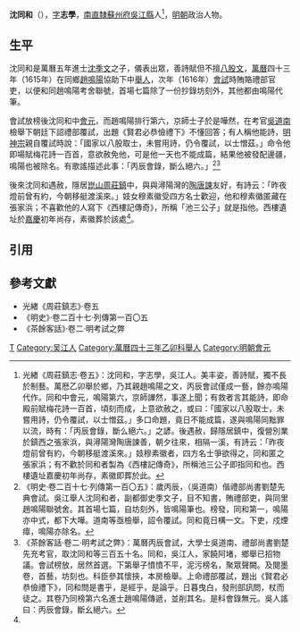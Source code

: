 '''沈同和'''（{{bd|16世紀||17世紀}}），[[表字|字]]'''志學'''，[[南直隸|南直隸]][[蘇州府|蘇州府]][[吳江縣|吳江縣]]人<ref name=djs>光緖《周莊鎮志·卷五》：沈同和，字志學，吳江人。美丰姿，善詩賦，獨不長於制藝。萬厯乙卯舉於鄉，乃其親趙鳴陽之文，丙辰會試僅成一藝，餘亦鳴陽代作。同和中會元，鳴陽第六，京師譁然，事遂上聞；有救者言其能詩，即命殿前賦梅花詩一百首，頃刻而成，上意欲赦之，或曰：「國家以八股取士，未嘗用詩，仍令覆試，以士憎茲。」多口命題，竟日不能成篇，遂與鳴陽同黜罪以流，時有：「丙辰會錄，斷么絕六。」之諺。後遇赦，歸隱居鎮中，復營別業於鎮西之張家浜，與潯陽灣陶唐諫善，朝夕往來，相隔一溪，有詩云：「昨夜燈前曾有約，今朝移艇渡溪來。」妓穆素徽者，四方名士爭欲得之，同和匿之張家浜；有不歡於同和者製為《西樓記傳奇》，所稱池三公子即指同和也。西樓遺址嘉慶初年尚存，素徽即葬於此。</ref>，[[明朝|明朝]]政治人物。

==生平==
沈同和是萬曆五年進士[[沈季文|沈季文]]之子，儀表出眾，善詩賦但不擅[[八股文|八股文]]，[[萬曆|萬曆]]四十三年（1615年）在同鄉[[趙鳴陽|趙鳴陽]]協助下中[[舉人|舉人]]，次年（1616年）[[會試|會試]]時賄賂禮部官吏，以便和同趙鳴陽考舍聯號，首場七篇除了一份抄錄坊刻外，其他都由鳴陽代筆。

會試放榜後沈同和中[[會元|會元]]，而趙鳴陽排行第六，京師士子於是嘩然，在考官[[吳道南_(明朝)|吳道南]]檢舉下朝廷下詔禮部覆試，出題《賢君必恭儉禮下》不懂回答；有人稱他能詩，[[明神宗|明神宗]]親自覆試時說：「國家以八股取士，未嘗用詩，仍令覆試，以士憎茲。」命令他即場賦梅花詩一百首，意欲赦免他，可是他一天也不能成篇，結果他被發配邊疆，鳴陽也被除名。有歌謠描述此事：「丙辰會錄，斷么絕六。」<ref>《明史·卷二百十七·列傳第一百〇五》：歲丙辰，（吳道南）偕禮部尚書劉楚先典會試。吳江舉人沈同和者，副都御史季文子，目不知書，賄禮部吏，與同里趙鳴陽聯號舍。其首場七篇，自坊刻外，皆鳴陽筆也。榜發，同和第一，鳴陽亦中式，都下大嘩。道南等亟檢舉，詔令覆試。同和竟日構一文。下吏，戍煙瘴，鳴陽亦除名。</ref><ref>《茶餘客話·卷二·明考試之弊》：萬曆丙辰會試，大學士吳道南、禮部尚書劉楚先充考官，取沈同和等三百五十名。同和，吳江人，家饒阿堵，鄉舉已招物議。會試榜放，居然首選。下第舉子憤憤不平，泥污榜名，聚眾聲闕。及閱墨卷，首藝，坊刻也。科臣參其懷挾，本房檢舉。上命禮部覆試，題出《賢君必恭儉禮下》，同和問是書乎，是經乎，是論乎。日暮曳白，發刑部訊問，杖而徒之。其卷乃同榜第六名進士趙鳴陽傳遞，並削其名。是科會錄無元。吳人謠曰：丙辰會錄，斷幺絕六。</ref>

後來沈同和遇赦，隱居[[崑山縣_(南梁)|崑山]][[周莊鎮_(崑山市)|周莊鎮]]中，與與潯陽灣的[[陶唐諫|陶唐諫]]友好，有詩云：「昨夜燈前曾有約，今朝移艇渡溪來。」妓女穆素徽受四方名士歡迎，他和穆素徽匿藏在張家浜；不喜歡他的人寫下《西樓記傳奇》，所稱「池三公子」就是指他。西樓遺址於[[嘉慶|嘉慶]]初年尚存，素徽葬於該處<ref name=djs/>。

==引用==
{{reflist}}

==參考文獻==
*光緖《周莊鎮志》·卷五
*《明史》·卷二百十七·列傳第一百〇五
*《茶餘客話》·卷二·明考試之弊

{{萬曆四十四年丙辰科殿試金榜}}
{{DEFAULTSORT:S}}
[[Category:沈姓|T]]
[[Category:吴江人|Category:吴江人]]
[[Category:萬曆四十三年乙卯科舉人|Category:萬曆四十三年乙卯科舉人]]
[[Category:明朝會元|Category:明朝會元]]